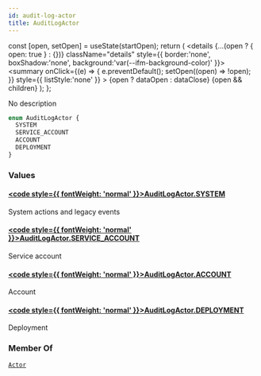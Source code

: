 ```yaml
---
id: audit-log-actor
title: AuditLogActor
---
```









  const [open, setOpen] = useState(startOpen);
  return (
    <details {...(open ? { open: true } : {})} className="details" style={{ border:'none', boxShadow:'none', background:'var(--ifm-background-color)' }}>
      <summary
        onClick={(e) => {
          e.preventDefault();
          setOpen((open) => !open);
        }}
        style={{ listStyle:'none' }}
      >
      {open ? dataOpen : dataClose}
      </summary>
      {open && children}
    </details>
  );
};








No description


```graphql
enum AuditLogActor {
  SYSTEM
  SERVICE_ACCOUNT
  ACCOUNT
  DEPLOYMENT
}
```




### Values

#### [<code style={{ fontWeight: 'normal' }}>AuditLogActor.<b>SYSTEM</b></code>](#)  
System actions and legacy events


#### [<code style={{ fontWeight: 'normal' }}>AuditLogActor.<b>SERVICE&#x005F;ACCOUNT</b></code>](#)  
Service account


#### [<code style={{ fontWeight: 'normal' }}>AuditLogActor.<b>ACCOUNT</b></code>](#)  
Account


#### [<code style={{ fontWeight: 'normal' }}>AuditLogActor.<b>DEPLOYMENT</b></code>](#)  
Deployment






### Member Of

[`Actor`](/swapi/types/objects/actor.mdx)  <Badge class="badge badge--secondary badge--relation" text="object"/>